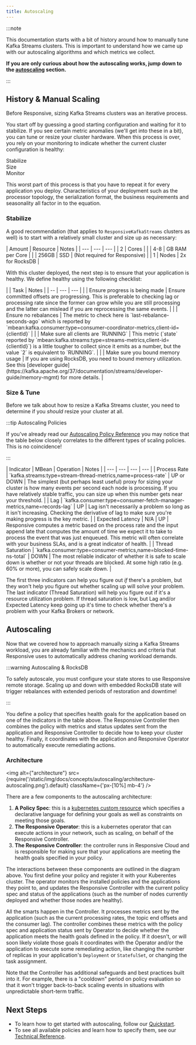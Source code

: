 ```yaml
---
title: Autoscaling
---
```



:::note

This documentation starts with a bit of history around how to manually tune Kafka
Streams clusters. This is important to understand how we came up with our autoscaling
algorithms and which metrics we collect.

**If you are only curious about how the autoscaling works, jump down to the
[autoscaling](#autoscaling) section.**

:::

## History & Manual Scaling

Before Responsive, sizing Kafka Streams clusters was an iterative process.

You start off by guessing a good starting configuration and waiting for it to stabilize.
If you see certain metric anomalies (we'll get into these in a bit), you can tune
or resize your cluster hardware. When this process is over, you rely on your monitoring
to indicate whether the current cluster configuration is healthy:

<div className={'flex items-center font-heading text-center gap-4 justify-center mb-6'}>
    <Section className={'w-28'}>Stabilize</Section>
    <Icons.arrowRight className={'w-4'}/>
    <Section className={'w-28'}>Size</Section>
    <Icons.arrowRight className={'w-4'}/>
    <Section className={'w-28'}>Monitor</Section>
</div>

This worst part of this process is that you have to repeat it for every application
you deploy. Characteristics of your deployment such as the processor topology, the
serialization format, the business requirements and seasonality all factor in to the
equation.

### Stabilize

A good recommendation (that applies to `ResponsiveKafkaStreams` clusters as well) is
to start with a relatively small cluster and size up as necessary:

<div className={'flex justify-center text-sm'}>
    | Amount | Resource | Notes |
    | --- | --- | --- |
    | 2 | Cores |  |
    | 4-8 | GB RAM per Core | |
    | 256GB | SSD | (Not required for Responsive) |
    | 1 | Nodes | 2x for RocksDB |
</div>

With this cluster deployed, the next step is to ensure that your application
is healthy. We define healthy using the following checklist:

<div className={'flex justify-center text-sm'}>
    | | Task | Notes |
    | -- | --- | --- |
    | <Icons.check/>  | Ensure progress is being made | Ensure committed offsets are progressing. This is preferable to checking lag or processing rate since the former can grow while you are still processing and the latter can mislead if you are reprocessing the same events. |
    | <Icons.check/>  | Ensure no rebalances | The metric to check here is `last-rebalance-seconds-ago` which is reported by `mbean:kafka.consumer:type=consumer-coordinator-metrics,client-id={clientId}` |
    | <Icons.check/>  | Make sure all clients are `RUNNING` | This metric (`state` reported by `mbean:kafka.streams:type=streams-metrics,client-id={clientId}`) is a little tougher to collect since it emits as a number, but the value `2` is equivalent to `RUNNING`. |
    | <Icons.check/> | Make sure you bound memory usage | If you are using RocksDB, you need to bound memory utilization. See this [developer guide](https://kafka.apache.org/37/documentation/streams/developer-guide/memory-mgmt) for more details. |
</div>

### Size & Tune

Before we talk about how to resize a Kafka Streams cluster, you need to determine if you _should_ resize your
cluster at all.

:::tip Autoscaling Policies

If you've already read our [Autoscaling Policy Reference](/reference/policies) you may notice
that the table below closely correlates to the different types of scaling policies. This is no
coincidence!

:::

<div className={'flex justify-center text-sm'}>
    | Indicator | MBean | Operation | Notes |
    | --- | --- | --- | --- |
    | Process Rate | `kafka.streams:type=stream-thread-metrics,name=process-rate` | UP or DOWN | The simplest (but perhaps least useful) proxy for sizing your cluster is how many events per second each node is processing. If you have relatively stable traffic, you can size up when this number gets near your threshold. |
    | Lag | `kafka.consumer:type=consumer-fetch-manager-metrics,name=records-lag` | UP | Lag isn't necessarily a problem so long as it isn't increasing. Checking the derivative of lag to make sure you're making progress is the key metric. |
    | Expected Latency | N/A | UP | Responsive computes a metric based on the process rate and the input append late that computes the amount of time we expect it to take to process the event that was just enqueued. This metric will often correlate with your business SLAs, and is a great indicator of health. |
    | Thread Saturation | `kafka.consumer:type=consumer-metrics,name=blocked-time-ns-total` | DOWN  | The most reliable indicator of whether it is safe to scale down is whether or not your threads are blocked. At some high ratio (e.g. 60% or more), you can safely scale down. |
</div>

The first three indicators can help you figure out _if_ there's a problem, but they won't help you figure out
whether scaling up will solve your problem. The last indicator (Thread Saturation) will help you figure out if
it's a resource utilization problem. If thread saturation is low, but Lag and/or Expected Latency keep going up
it's time to check whether there's a problem with your Kafka Brokers or network.

## Autoscaling

Now that we covered how to approach manually sizing a Kafka Streams workload, you are already
familiar with the mechanics and criteria that Responsive uses to automatically address chaning
workload demands.

:::warning Autoscaling & RocksDB

To safely autoscale, you must configure your state stores to use Responsive remote storage.
Scaling up and down with embedded RocksDB state will trigger rebalances with extended periods
of restoration and downtime!

:::

You define a policy that specifies health goals for the application based on one of the indicators
in the table above. The Responsive Controller then combines the policy with metrics and status
updates sent from the application and Responsive Controller to decide how to keep your cluster
healthy. Finally, it coordinates with the application and Responsive Operator to automatically
execute remediating actions.

### Architecture

<img
    alt={"architecture"}
    src={require('/static/img/docs/concepts/autoscaling/architecture-autoscaling.png').default}
    className={'px-[10%] mb-4'} />

There are a few components to the autoscaling architecture:

1. **A Policy Spec**: this is a [kubernetes custom resource](/reference/policies#custom-resource-specification)
    which specifies a declarative language for defining your goals as well as constraints on
    meeting those goals.
1. **The Responsive Operator**: this is a kubernetes operator that can execute actions in
    your network, such as scaling, on behalf of the Responsive Controller.
1. **The Responsive Controller**: the controller runs in Responsive Cloud and is responsible
    for making sure that your applications are meeting the health goals specified in your policy.

The interactions between these components are outlined in the diagram above. You first define
your policy and register it with your Kuberentes cluster. The operator monitors the installed
policies and the applications they point to, and updates the Responsive Controller with the
current policy spec and status of the applications (such as the number of nodes currently deployed
and whether those nodes are healthy).

All the smarts happen in the Controller. It processes metrics sent by the application (such as
the current processing rates, the topic end offsets and the consumer lag). The controller
combines these metrics with the policy spec and application status sent by Operator to decide
whether the application meets the health goals defined in the policy. If it doesn't, or will
soon likely violate those goals it coordinates with the Operator and/or the application to
execute some remediating action, like changing the number of replicas in your application's
`Deployment` or `StatefulSet`, or changing the task assignment.

Note that the Controller has additional safeguards and best practices built into it. For example,
there is a "cooldown" period on policy evaluation so that it won't trigger back-to-back scaling
events in situations with unpredictable short-term traffic.

## Next Steps

- To learn how to get started with autoscaling, follow our [Quickstart](/getting-started/quickstart).
- To see all available policies and learn how to specify them, see our [Technical Reference](/reference/policies).